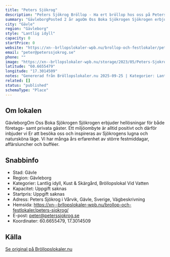 ```yaml
---
title: "Peters Sjökrog"
description: "Peters Sjökrog Bröllop - Ha ert bröllop hos oss på Peters Sjökrog. Se vår fina Bröllopslokal. Skicka gärna en förfrågan så hjälper vi Er!"
summary: "GävleborgPosted 2 år agoOm Oss Boka Sjökrogen Sjökrogen erbjuder hellösningar för både företags- samt privata gäster. Ett miljöombyte är alltid positivt och därför inbjuder vi Er att besöka oss och…"
city: "Gävle"
region: "Gävleborg"
style: "Lantlig idyll"
capacity: 0
startPrice: 0
website: "https://xn--brllopslokaler-wpb.nu/brollop-och-festlokaler/peters-sjokrog/"
email: "peter@peterssjokrog.se"
phone: ""
image: "https://xn--brllopslokaler-wpb.nu/storage/2023/05/Peters-Sjokrog-brollop-festlokal.webp"
latitude: "60.6655479"
longitude: "17.3014509"
notes: "Genererad från Bröllopslokaler.nu 2025-09-25 | Kategorier: Lantlig idyll, Kust & Skärgård, Bröllopslokal Vid Vatten"
related: []
status: "published"
schemaType: "Place"
---
```


## Om lokalen

GävleborgOm Oss Boka Sjökrogen Sjökrogen erbjuder hellösningar för både företags- samt privata gäster. Ett miljöombyte är alltid positivt och därför inbjuder vi Er att besöka oss och inspireras av Sjökrogens lugna och natursköna läge. Vi har många års erfarenhet av större festmiddagar, affärsluncher och bufféer.

## Snabbinfo

- Stad: Gävle
- Region: Gävleborg
- Kategorier: Lantlig idyll, Kust & Skärgård, Bröllopslokal Vid Vatten
- Kapacitet: Uppgift saknas
- Startpris: Uppgift saknas
- Adress: Peters Sjökrog i Vårvik, Gävle, Sverige, Vägbeskrivning
- Hemsida: https://xn--brllopslokaler-wpb.nu/brollop-och-festlokaler/peters-sjokrog/
- E-post: peter@peterssjokrog.se
- Koordinater: 60.6655479, 17.3014509

## Källa

[Se original på Bröllopslokaler.nu](https://xn--brllopslokaler-wpb.nu/brollop-och-festlokaler/peters-sjokrog/)
